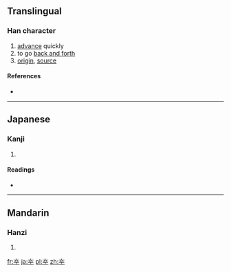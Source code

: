 ==Translingual==

===Han character===
{{Han char|rn=37|rad=大|as=02|sn=5|four=|canj=大十 (KJ)}}

# [[advance]] quickly
# to go [[back and forth]]
# [[origin]], [[source]]

====References====
* {{Han ref|kx=0249.100|dkj=05845|dj=0509.010|hdz=10524.040|uh=5932|ud=22834}}

----

==Japanese==

===Kanji===
{{ja-kanji|grade=|rs=大02}}

# {{defn|Japanese|sort=大02}}

====Readings====
* {{ja-readings|on=[[とう]] (tō), [[ほん]] (hon)|kun=[[すすむ]] (susumu)}}

----

==Mandarin==

===Hanzi===
{{cmn-hanzi|pin=[[běn]] ([[ben3]])|wg=pen<sup>3</sup>}}

# {{defn|Mandarin|sort=大02}}

[[fr:夲]]
[[ja:夲]]
[[pl:夲]]
[[zh:夲]]